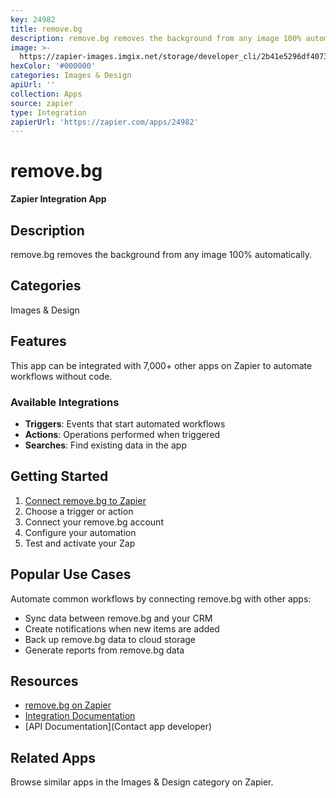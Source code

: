 ```yaml
---
key: 24982
title: remove.bg
description: remove.bg removes the background from any image 100% automatically.
image: >-
  https://zapier-images.imgix.net/storage/developer_cli/2b41e5296df407354347f6d1f5195e37.png?auto=format%2Ccompress&ixlib=python-3.0.0&q=50
hexColor: '#000000'
categories: Images & Design
apiUrl: ''
collection: Apps
source: zapier
type: Integration
zapierUrl: 'https://zapier.com/apps/24982'
---
```

# remove.bg

**Zapier Integration App**

## Description

remove.bg removes the background from any image 100% automatically.

## Categories

Images & Design

## Features

This app can be integrated with 7,000+ other apps on Zapier to automate workflows without code.

### Available Integrations

- **Triggers**: Events that start automated workflows
- **Actions**: Operations performed when triggered
- **Searches**: Find existing data in the app

## Getting Started

1. [Connect remove.bg to Zapier](https://zapier.com/apps/24982)
2. Choose a trigger or action
3. Connect your remove.bg account
4. Configure your automation
5. Test and activate your Zap

## Popular Use Cases

Automate common workflows by connecting remove.bg with other apps:

- Sync data between remove.bg and your CRM
- Create notifications when new items are added
- Back up remove.bg data to cloud storage
- Generate reports from remove.bg data

## Resources

- [remove.bg on Zapier](https://zapier.com/apps/24982)
- [Integration Documentation](https://zapier.com/apps/24982/integrations)
- [API Documentation](Contact app developer)

## Related Apps

Browse similar apps in the Images & Design category on Zapier.
